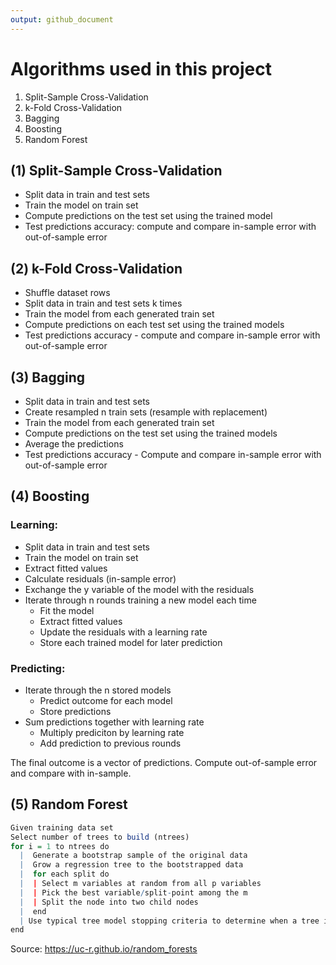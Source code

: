 ```yaml
---
output: github_document
---
```

# Algorithms used in this project

(1) Split-Sample Cross-Validation
(2) k-Fold Cross-Validation
(3) Bagging
(4) Boosting
(5) Random Forest

## (1) Split-Sample Cross-Validation

-   Split data in train and test sets
-   Train the model on train set
-   Compute predictions on the test set using the trained model
-   Test predictions accuracy: compute and compare in-sample error with out-of-sample error

## (2) k-Fold Cross-Validation

-   Shuffle dataset rows
-   Split data in train and test sets k times
-   Train the model from each generated train set
-   Compute predictions on each test set using the trained models
-   Test predictions accuracy - compute and compare in-sample error with out-of-sample error

## (3) Bagging

-   Split data in train and test sets
-   Create resampled n train sets (resample with replacement)
-   Train the model from each generated train set
-   Compute predictions on the test set using the trained models
-   Average the predictions
-   Test predictions accuracy - Compute and compare in-sample error with out-of-sample error

## (4) Boosting

### Learning:

-   Split data in train and test sets
-   Train the model on train set
-   Extract fitted values
-   Calculate residuals (in-sample error)
-   Exchange the y variable of the model with the residuals
-   Iterate through n rounds training a new model each time
    -   Fit the model
    -   Extract fitted values
    -   Update the residuals with a learning rate
    -   Store each trained model for later prediction

### Predicting:

-   Iterate through the n stored models
    -   Predict outcome for each model
    -   Store predictions
-   Sum predictions together with learning rate
    -   Multiply prediciton by learning rate
    -   Add prediction to previous rounds

The final outcome is a vector of predictions. Compute out-of-sample error and compare with in-sample.

## (5) Random Forest

```r
Given training data set
Select number of trees to build (ntrees)
for i = 1 to ntrees do
  |  Generate a bootstrap sample of the original data
  |  Grow a regression tree to the bootstrapped data
  |  for each split do
  |  | Select m variables at random from all p variables
  |  | Pick the best variable/split-point among the m
  |  | Split the node into two child nodes
  |  end
  | Use typical tree model stopping criteria to determine when a tree is complete (but do not prune)
end
```

Source: <https://uc-r.github.io/random_forests>
